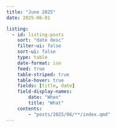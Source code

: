 ```yaml
---
title: "June 2025"
date: 2025-06-01

listing:
  - id: listing-posts
    sort: "date desc"
    filter-ui: false
    sort-ui: false
    type: table
    date-format: iso
    feed: true
    table-striped: true
    table-hover: true
    fields: [title, date]
    field-display-names:
        date: "When"
        title: "What"
    contents:
        - "posts/2025/06/**/index.qmd"
---
```



::: {#listing-posts}
:::

